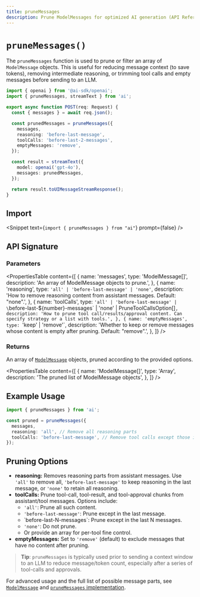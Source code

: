 ```yaml
---
title: pruneMessages
description: Prune ModelMessages for optimized AI generation (API Reference)
---
```


# `pruneMessages()`

The `pruneMessages` function is used to prune or filter an array of `ModelMessage` objects. This is useful for reducing message context (to save tokens), removing intermediate reasoning, or trimming tool calls and empty messages before sending to an LLM.

```ts filename="app/api/chat/route.ts"
import { openai } from '@ai-sdk/openai';
import { pruneMessages, streamText } from 'ai';

export async function POST(req: Request) {
  const { messages } = await req.json();

  const prunedMessages = pruneMessages({
    messages,
    reasoning: 'before-last-message',
    toolCalls: 'before-last-2-messages',
    emptyMessages: 'remove',
  });

  const result = streamText({
    model: openai('gpt-4o'),
    messages: prunedMessages,
  });

  return result.toUIMessageStreamResponse();
}
```

## Import

<Snippet text={`import { pruneMessages } from "ai"`} prompt={false} />

## API Signature

### Parameters

<PropertiesTable
  content={[
    {
      name: 'messages',
      type: 'ModelMessage[]',
      description: 'An array of ModelMessage objects to prune.',
    },
    {
      name: 'reasoning',
      type: `'all' | 'before-last-message' | 'none'`,
      description:
        'How to remove reasoning content from assistant messages. Default: "none".',
    },
    {
      name: 'toolCalls',
      type: `'all' | 'before-last-message' | \`before-last-${number}-messages\` | 'none' | PruneToolCallsOption[]`,
      description:
        'How to prune tool call/results/approval content. Can specify strategy or a list with tools.',
    },
    {
      name: 'emptyMessages',
      type: `'keep' | 'remove'`,
      description:
        'Whether to keep or remove messages whose content is empty after pruning. Default: "remove".',
    },
  ]}
/>

### Returns

An array of [`ModelMessage`](/docs/reference/ai-sdk-core/model-message) objects, pruned according to the provided options.

<PropertiesTable
  content={[
    {
      name: 'ModelMessage[]',
      type: 'Array',
      description: 'The pruned list of ModelMessage objects',
    },
  ]}
/>

## Example Usage

```ts
import { pruneMessages } from 'ai';

const pruned = pruneMessages({
  messages,
  reasoning: 'all', // Remove all reasoning parts
  toolCalls: 'before-last-message', // Remove tool calls except those in the last message
});
```

## Pruning Options

- **reasoning:** Removes reasoning parts from assistant messages. Use `'all'` to remove all, `'before-last-message'` to keep reasoning in the last message, or `'none'` to retain all reasoning.
- **toolCalls:** Prune tool-call, tool-result, and tool-approval chunks from assistant/tool messages. Options include:
  - `'all'`: Prune all such content.
  - `'before-last-message'`: Prune except in the last message.
  - \`before-last-N-messages\`: Prune except in the last N messages.
  - `'none'`: Do not prune.
  - Or provide an array for per-tool fine control.
- **emptyMessages:** Set to `'remove'` (default) to exclude messages that have no content after pruning.

> **Tip**: `pruneMessages` is typically used prior to sending a context window to an LLM to reduce message/token count, especially after a series of tool-calls and approvals.

For advanced usage and the full list of possible message parts, see [`ModelMessage`](/docs/reference/ai-sdk-core/model-message) and [`pruneMessages` implementation](https://github.com/vercel/ai/blob/main/packages/ai/src/generate-text/prune-messages.ts).
